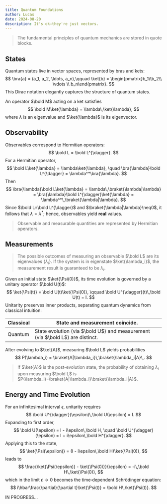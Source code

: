 ```yaml
---
title: Quantum Foundations
author: Lucas
date: 2024-08-20
description: It's ok—they're just vectors.
---
```

> The fundamental principles of quantum mechanics are stored in quote blocks.

## States

Quantum states live in vector spaces, represented by bras and kets:
$$
\bra{a} = (a_1, a_2, \ldots, a_n),\qquad
\ket{b} = \begin{pmatrix}b_1\\b_2\\ \vdots \\ b_n\end{pmatrix}.
$$
This Dirac notation elegantly captures the structure of quantum states.

An operator $\bold M$ acting on a ket satisfies
$$
\bold M\ket{\lambda} = \lambda\,\ket{\lambda},
$$
where $\lambda$ is an eigenvalue and $\ket{\lambda}$ is its eigenvector.

## Observability

Observables correspond to Hermitian operators:
$$
\bold L = \bold L^{\dagger}.
$$
For a Hermitian operator,
$$
\bold L\ket{\lambda} = \lambda\ket{\lambda},
\quad
\bra{\lambda}\bold L^{\dagger} = \lambda^*\bra{\lambda}.
$$
Then
$$
\bra{\lambda}\bold L\ket{\lambda}
= \lambda\,\braket{\lambda|\lambda}
= \bra{\lambda}\bold L^{\dagger}\ket{\lambda}
= \lambda^*\,\braket{\lambda|\lambda}.
$$
Since $\bold L=\bold L^{\dagger}$ and $\braket{\lambda|\lambda}\neq0$, it follows that $\lambda=\lambda^*$; hence, observables yield **real** values.

> Observable and measurable quantities are represented by Hermitian operators.

## Measurements

> The possible outcomes of measuring an observable $\bold L$ are its eigenvalues $\{\lambda_i\}$. If the system is in eigenstate $\ket{\lambda_i}$, the measurement result is guaranteed to be $\lambda_i$.

Given an initial state $\ket{\Psi(0)}$, its time evolution is governed by a unitary operator $\bold U(t)$:
$$
\ket{\Psi(t)} = \bold U(t)\ket{\Psi(0)},
\qquad
\bold U^{\dagger}(t)\,\bold U(t) = I.
$$
Unitarity preserves inner products, separating quantum dynamics from classical intuition:

| Classical | State and measurement coincide. |
| --- | --- |
| Quantum | State evolution (via $\bold U$) and measurement (via $\bold L$) are distinct. |

After evolving to $\ket{A}$, measuring $\bold L$ yields probabilities
$$
P(\lambda_i)
= \braket{A|\lambda_i}\,\braket{\lambda_i|A}\,.
$$

> If $\ket{A}$ is the post-evolution state, the probability of obtaining $\lambda_i$ upon measuring $\bold L$ is $P(\lambda_i)=\braket{A|\lambda_i}\braket{\lambda_i|A}$.

## Energy and Time Evolution

For an infinitesimal interval $\epsilon$, unitarity requires
$$
\bold U^{\dagger}(\epsilon)\,\bold U(\epsilon) = I.
$$
Expanding to first order,
$$
\bold U(\epsilon) = I - i\epsilon\,\bold H,
\quad
\bold U^{\dagger}(\epsilon) = I + i\epsilon\,\bold H^{\dagger}.
$$
Applying this to the state,
$$
\ket{\Psi(\epsilon)} = (I - i\epsilon\,\bold H)\ket{\Psi(0)},
$$
leads to
$$
\frac{\ket{\Psi(\epsilon)} - \ket{\Psi(0)}}{\epsilon}
= -i\,\bold H\,\ket{\Psi(0)},
$$
which in the limit $\epsilon\to0$ becomes the time‑dependent Schrödinger equation:
$$
i\hbar\frac{\partial}{\partial t}\ket{\Psi(t)} = \bold H\,\ket{\Psi(t)}.
$$

IN PROGRESS...